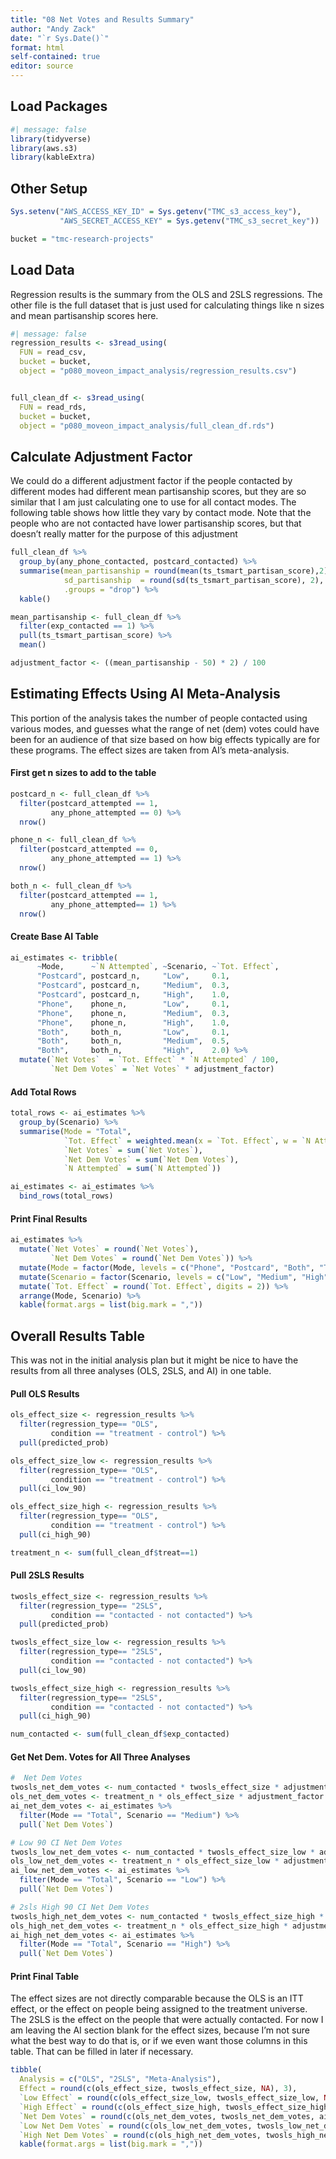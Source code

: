 ```yaml
---
title: "08 Net Votes and Results Summary"
author: "Andy Zack"
date: "`r Sys.Date()`"
format: html
self-contained: true
editor: source
---
```


## Load Packages

```r
#| message: false
library(tidyverse)
library(aws.s3)
library(kableExtra)
```

## Other Setup

```r
Sys.setenv("AWS_ACCESS_KEY_ID" = Sys.getenv("TMC_s3_access_key"),
           "AWS_SECRET_ACCESS_KEY" = Sys.getenv("TMC_s3_secret_key"))

bucket = "tmc-research-projects"
```

## Load Data

Regression results is the summary from the OLS and 2SLS regressions. The other file is the full dataset that is just used for calculating things like n sizes and mean partisanship scores here.

```r
#| message: false
regression_results <- s3read_using(
  FUN = read_csv,
  bucket = bucket,
  object = "p080_moveon_impact_analysis/regression_results.csv")


full_clean_df <- s3read_using(
  FUN = read_rds,
  bucket = bucket,
  object = "p080_moveon_impact_analysis/full_clean_df.rds")
```

## Calculate Adjustment Factor

We could do a different adjustment factor if the people contacted by different modes had different mean partisanship scores, but they are so similar that I am just calculating one to use for all contact modes. The following table shows how little they vary by contact mode. Note that the people who are not contacted have lower partisanship scores, but that doesn't really matter for the purpose of this adjustment

```r
full_clean_df %>%
  group_by(any_phone_contacted, postcard_contacted) %>%
  summarise(mean_partisanship = round(mean(ts_tsmart_partisan_score),2),
            sd_partisanship  = round(sd(ts_tsmart_partisan_score), 2),
            .groups = "drop") %>%
  kable()
```

```r
mean_partisanship <- full_clean_df %>%
  filter(exp_contacted == 1) %>%
  pull(ts_tsmart_partisan_score) %>%
  mean()

adjustment_factor <- ((mean_partisanship - 50) * 2) / 100
```

## Estimating Effects Using AI Meta-Analysis

This portion of the analysis takes the number of people contacted using various modes, and guesses what the range of net (dem) votes could have been for an audience of that size based on how big effects typically are for these programs. The effect sizes are taken from AI's meta-analysis.

#### First get n sizes to add to the table

```r
postcard_n <- full_clean_df %>%
  filter(postcard_attempted == 1,
         any_phone_attempted == 0) %>%
  nrow()

phone_n <- full_clean_df %>%
  filter(postcard_attempted == 0,
         any_phone_attempted == 1) %>%
  nrow()

both_n <- full_clean_df %>%
  filter(postcard_attempted == 1,
         any_phone_attempted== 1) %>%
  nrow()
```

#### Create Base AI Table

```r
ai_estimates <- tribble(
      ~Mode,      ~`N Attempted`, ~Scenario, ~`Tot. Effect`,
      "Postcard", postcard_n,     "Low",     0.1,
      "Postcard", postcard_n,     "Medium",  0.3,
      "Postcard", postcard_n,     "High",    1.0,
      "Phone",    phone_n,        "Low",     0.1,
      "Phone",    phone_n,        "Medium",  0.3,
      "Phone",    phone_n,        "High",    1.0,
      "Both",     both_n,         "Low",     0.1,
      "Both",     both_n,         "Medium",  0.5,
      "Both",     both_n,         "High",    2.0) %>%
  mutate(`Net Votes`  = `Tot. Effect` * `N Attempted` / 100,
         `Net Dem Votes` = `Net Votes` * adjustment_factor)
```

#### Add Total Rows

```r
total_rows <- ai_estimates %>%
  group_by(Scenario) %>%
  summarise(Mode = "Total",
            `Tot. Effect` = weighted.mean(x = `Tot. Effect`, w = `N Attempted`),
            `Net Votes` = sum(`Net Votes`),
            `Net Dem Votes` = sum(`Net Dem Votes`),
            `N Attempted` = sum(`N Attempted`))

ai_estimates <- ai_estimates %>%
  bind_rows(total_rows)
```

#### Print Final Results

```r
ai_estimates %>%
  mutate(`Net Votes` = round(`Net Votes`),
         `Net Dem Votes` = round(`Net Dem Votes`)) %>%
  mutate(Mode = factor(Mode, levels = c("Phone", "Postcard", "Both", "Total"))) %>%
  mutate(Scenario = factor(Scenario, levels = c("Low", "Medium", "High"))) %>%
  mutate(`Tot. Effect` = round(`Tot. Effect`, digits = 2)) %>%
  arrange(Mode, Scenario) %>%
  kable(format.args = list(big.mark = ","))
```

## Overall Results Table

This was not in the initial analysis plan but it might be nice to have the results from all three analyses (OLS, 2SLS, and AI) in one table.

#### Pull OLS Results

```r
ols_effect_size <- regression_results %>% 
  filter(regression_type== "OLS",
         condition == "treatment - control") %>%
  pull(predicted_prob)

ols_effect_size_low <- regression_results %>% 
  filter(regression_type== "OLS",
         condition == "treatment - control") %>%
  pull(ci_low_90)

ols_effect_size_high <- regression_results %>% 
  filter(regression_type== "OLS",
         condition == "treatment - control") %>%
  pull(ci_high_90)

treatment_n <- sum(full_clean_df$treat==1)
```

#### Pull 2SLS Results

```r
twosls_effect_size <- regression_results %>% 
  filter(regression_type== "2SLS",
         condition == "contacted - not contacted") %>%
  pull(predicted_prob)

twosls_effect_size_low <- regression_results %>% 
  filter(regression_type== "2SLS",
         condition == "contacted - not contacted") %>%
  pull(ci_low_90)

twosls_effect_size_high <- regression_results %>% 
  filter(regression_type== "2SLS",
         condition == "contacted - not contacted") %>%
  pull(ci_high_90)

num_contacted <- sum(full_clean_df$exp_contacted)
```

#### Get Net Dem. Votes for All Three Analyses

```r
#  Net Dem Votes
twosls_net_dem_votes <- num_contacted * twosls_effect_size * adjustment_factor
ols_net_dem_votes <- treatment_n * ols_effect_size * adjustment_factor
ai_net_dem_votes <- ai_estimates %>%
  filter(Mode == "Total", Scenario == "Medium") %>%
  pull(`Net Dem Votes`)

# Low 90 CI Net Dem Votes
twosls_low_net_dem_votes <- num_contacted * twosls_effect_size_low * adjustment_factor
ols_low_net_dem_votes <- treatment_n * ols_effect_size_low * adjustment_factor
ai_low_net_dem_votes <- ai_estimates %>%
  filter(Mode == "Total", Scenario == "Low") %>%
  pull(`Net Dem Votes`)

# 2sls High 90 CI Net Dem Votes
twosls_high_net_dem_votes <- num_contacted * twosls_effect_size_high * adjustment_factor
ols_high_net_dem_votes <- treatment_n * ols_effect_size_high * adjustment_factor
ai_high_net_dem_votes <- ai_estimates %>%
  filter(Mode == "Total", Scenario == "High") %>%
  pull(`Net Dem Votes`)
```

#### Print Final Table

The effect sizes are not directly comparable because the OLS is an ITT effect, or the effect on people being assigned to the treatment universe. The 2SLS is the effect on the people that were actually contacted. For now I am leaving the AI section blank for the effect sizes, because I'm not sure what the best way to do that is, or if we even want those columns in this table. That can be filled in later if necessary.

```r
tibble(
  Analysis = c("OLS", "2SLS", "Meta-Analysis"),
  Effect = round(c(ols_effect_size, twosls_effect_size, NA), 3),
  `Low Effect` = round(c(ols_effect_size_low, twosls_effect_size_low, NA), 3),
  `High Effect` = round(c(ols_effect_size_high, twosls_effect_size_high, NA), 3),
  `Net Dem Votes` = round(c(ols_net_dem_votes, twosls_net_dem_votes, ai_net_dem_votes)),
  `Low Net Dem Votes` = round(c(ols_low_net_dem_votes, twosls_low_net_dem_votes, ai_low_net_dem_votes)),
  `High Net Dem Votes` = round(c(ols_high_net_dem_votes, twosls_high_net_dem_votes, ai_high_net_dem_votes))) %>%
  kable(format.args = list(big.mark = ","))
```
